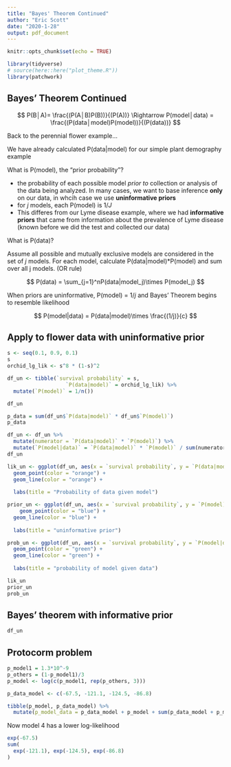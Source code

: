 ```yaml
---
title: "Bayes' Theorem Continued"
author: "Eric Scott"
date: "2020-1-28"
output: pdf_document
---
```


```r
knitr::opts_chunk$set(echo = TRUE)
```

```r
library(tidyverse)
# source(here::here("plot_theme.R"))
library(patchwork)
```

## Bayes' Theorem Continued

$$
P(B│A)=  \frac{(P(A│B)P(B))}{(P(A))} \Rightarrow P(model│data) = \frac{(P(data│model)P(model))}{(P(data))}
$$

Back to the perennial flower example...

We have already calculated P(data|model) for our simple plant demography example

What is P(model), the "prior probability"?

- the probability of each possible model *prior to* collection or analysis of the data being analyzed.  In many cases, we want to base inference **only** on our data, in whcih case we use **uninformative priors**
- for *j* models, each P(model) is 1/*J*
- This differes from our Lyme disease example, where we had **informative priors** that came from information about the prevalence of Lyme disease (known before we did the test and collected our data)

What is P(data)?

Assume all possible and mutually exclusive models are considered in the set of *j* models.  For each model, calculate P(data|model)*P(model) and sum over all j models. (OR rule)

$$
P(data) = \sum_{j=1}^nP(data|model_j)\times P(model_j)
$$

When priors are uninformative, P(model)  = 1/*j* and Bayes' Theorem begins to resemble likelihood

$$
P(model|data) = P(data|model)\times \frac{(1/j)}{c}
$$

## Apply to flower data with uninformative prior

```r
s <- seq(0.1, 0.9, 0.1)
s
orchid_lg_lik <- s^8 * (1-s)^2

df_un <- tibble(`survival probability` = s,
                   `P(data|model)` = orchid_lg_lik) %>% 
  mutate(`P(model)` = 1/n())

df_un
```
```r
p_data = sum(df_un$`P(data|model)` * df_un$`P(model)`)
p_data
```
```r
df_un <- df_un %>%
  mutate(numerator = `P(data|model)` * `P(model)`) %>% 
  mutate(`P(model|data)` = `P(data|model)` * `P(model)` / sum(numerator))
df_un
```

```r
lik_un <- ggplot(df_un, aes(x = `survival probability`, y = `P(data|model)`)) +
  geom_point(color = "orange") +
  geom_line(color = "orange") +
  
  labs(title = "Probability of data given model")
```

```r
prior_un <- ggplot(df_un, aes(x = `survival probability`, y = `P(model)`)) +
    geom_point(color = "blue") +
  geom_line(color = "blue") +
  
  labs(title = "uninformative prior")
```

```r
prob_un <- ggplot(df_un, aes(x = `survival probability`, y = `P(model|data)`)) +
  geom_point(color = "green") +
  geom_line(color = "green") +
  
  labs(title = "probability of model given data")
```


```r
lik_un
prior_un
prob_un
```

## Bayes' theorem with informative prior

```r
df_un
```

## Protocorm problem

```r
p_model1 = 1.3*10^-9
p_others = (1-p_model1)/3
p_model <- log(c(p_model1, rep(p_others, 3)))

p_data_model <- c(-67.5, -121.1, -124.5, -86.8)

tibble(p_model, p_data_model) %>% 
  mutate(p_model_data = p_data_model + p_model + sum(p_data_model + p_model))
```

Now model 4 has a lower log-likelihood

```r
exp(-67.5)
sum(
  exp(-121.1), exp(-124.5), exp(-86.8)
)
```

